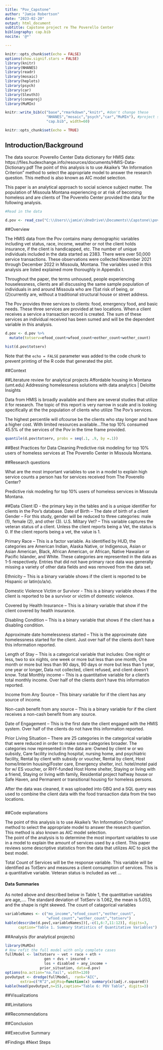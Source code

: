 ```yaml
---
title: "Pov_Capstone"
author: "Jamie Robertson"
date: "2023-02-20"
output: html_document
subtitle: Capstone project re The Poverello Center
bibliography: cap.bib
nocite: '@*'

---
```


```r

knitr::opts_chunk$set(echo = FALSE)
options(show.signif.stars = FALSE)
library(knitr)
library(NHANES)
library(readr)
library(mosaic)
library(heplots)
library(psych)
library(car)
library(Sleuth3)
library(coneproj)
library(MuMIn)

knitr::write_bib(c("base","rmarkdown","knitr", #don't change these
                   "NHANES","mosaic","psych","car","MuMIn"), #project specific before the close parenthesis
                   "cap.bib", width=60)

knitr::opts_chunk$set(echo = TRUE)
```


## Introduction/Background

The data source: Poverello Center
Data dictionary for HMIS data: https://files.hudexchange.info/resources/documents/HMIS-Data-Dictionary.pdf
The point of this analysis is to use Akaike's "An Information Criterion" method to select the appropriate model to answer the research question.  This method is also known as AIC model selection.

This paper is an analytical approach to social science subject matter. The population of Missoula Montana experiencing or at risk of becoming homeless and are clients of The Poverello Center provided the data for the following analysis. 


```r
#Read in the data

d.pov <- read_csv("C:\\Users\\jamie\\OneDrive\\Documents\\Capstone\\povdata.csv", show_col_types = FALSE)

```
##Overview

The HMIS data from the Pov contains many demographic variables including vet status, race, income, weather or not the client holds insurance, if the client is handicapped, etc. The number of unique individuals included in the data started as 2383. There were over 50,000 service transactions. These observations were collected November 2021 through December 2022 in Missoula, Montana. The variables used in this analysis are listed explained more thoroughly in Appendix I. 

Throughout the paper, the terms unhoused, people experiencing houselessness, clients are all discussing the same sample population of individuals in and around Missoula who are (1)at risk of being, or (2)currently are, without a traditional structural house or street address.  

The Pov provides three services to clients: food, emergency food, and basic needs. These three services are provided at two locations. When a client receives a service a transaction record is created. The sum of these services an individual received has been sumed and will be the dependent variable in this analysis. 


```r

d.pov <- d.pov %>% 
  mutate(totserv=efood_count+wfood_count+eother_count+wother_count)

hist(d.pov$totserv)

```

Note that the `echo = FALSE` parameter was added to the code chunk to prevent printing of the R code that generated the plot.


##Context


##Literature review for analytical projects
Affordable housing in Montana (umt.edu)
Addressing homelessness solutions with data analytics | Deloitte Insights

Data from HMIS is broadly available and there are several studies that utilize it for research. The topic of this report is very narrow in scale and is looking specifically at the the population of clients who utilize The Pov's services. 

The highest percentile will ofcourse be the clients who stay longer and have a higher cost. With limited resources available...The top 10% consumed 45.5% of the services of the Pov in the time frame provided. 

```r

quantile(d.pov$totserv, probs = seq(.1, .9, by =.1))

```


##Best Practices for Data Cleaning
Predictive risk modeling for top 10% users of homeless services at The Poverello Center in Missoula Montana.

##Research questions

What are the most important variables to use in a model to explain high service counts a person has for services received from The Poverello Center?

Predictive risk modeling for top 10% users of homeless services in Missoula Montana. 

##Data
Client ID - the primary key in the tables and is a unique identifier for clients in the Pov’s database.
Date of Birth – The date of birth of a client
Gender – For this study, gender will be reduced to three categories: male (1), female (2), and other (3). 
U.S. Miltary Vet? – This variable captures the veteran status of a client. Unless the client reports being a Vet, the status is 0. If the client reports being a vet, the value is 1. 

Primary Race – This is a factor variable. As identified by HUD, the categories are American Indian, Alaska Native, or Indigenous, Asian or Asian American, Black, African American, or African, Native Hawaiian or Pacific Islander, and White. These categories are represented in the data as 1-5 respectively. Entries that did not have primary race data was generally missing a variety of other data fields and was removed from the data set. 

Ethnicity – This is a binary variable shows if the client is reported to be Hispanic or latin(o/a/x).

Domestic Violence Victim or Survivor - This is a binary variable shows if the client is reported to be a survivor or victim of domestic violence. 

Covered by Health Insurance – This is a binary variable that show if the client covered by health insurance. 

Disabling Condition – This is a binary variable that shows if the client has a disabling condition. 

Approximate date homelessness started – This is the approximate date homelessness started for the client. Just over half of the clients don’t have this information reported. 

Length of Stay – This is a categorical variable that includes: One night or less, two to six nights, one week or more but less than one month, One month or more but less than 90 days, 90 days or more but less than 1 year, one year or longer, Data not collected, client refused, and client doesn’t know. 
Total Monthly income – This is a quantitative variable for a client’s total monthly income. Over half of the clients don’t have this information reported. 

Income from Any Source – This binary variable for if the client has any source of income. 

Non-cash benefit from any source – This is a binary variable for if the client receives a non-cash benefit from any source.

Date of Engagement – This is the first date the client engaged with the HMIS system. Over half of the clients do not have this information reported. 

Prior Living Situation – There are 25 categories in the categorical variable that were reduced in order to make some categories broader. The categories now represented in the data are: Owned by client w or wo subsidy, Care facility including hospital, nursing home, and psychiatric facility, Rental by client with subsidy or voucher, Rental by client, Host home/Interim housing/Foster care, Emergency shelter, incl. hotel/motel paid for w/ ES voucher, or RHY-funded Host Home shelter, Staying or living with a friend, Staying or living with family, Residential project halfway house or Safe Haven, and Permanent or transitional housing for homeless persons. 

After the data was cleaned, it was uploaded into GBQ and a SQL query was used to combine the client data with the food transaction data from the two locations. 


```r

```


##Code explanations

The point of this analysis is to use Akaike's "An Information Criterion" method to select the appropriate model to answer the research question.  This method is also known as AIC model selection.  
The point of the analysis is to determine the most important variables to use in a model to explain the amount of services used by a client. This paper reviews some descriptive statistics from the data that utilizes AIC to pick the best model.


Total Count of Services will be the response variable.  This variable will be identified as TotServ and measures a client consumption of services. This is a quantitative variable. Veteran status is included as vet ...

#### Data Summaries

As noted above and described below in Table 1, the quantitative variables are age,.... The standard deviation of TotServ is 1.062, the mean is 5.053, and the shape is right skewed. The count of catagorical variables

```r
variableNames <- c("mo_income","efood_count","eother_count",
                   "wfood_count","wother_count","totserv")
kable(describe(d.pov[,variableNames])[,-c(1,6:7,11:12)], digits=3,
      caption="Table 1. Summary Statistics of Quantitative Variables")
```


##Analysis (for analytical projects)

```r

library(MuMIn)
# Now refit the full model with only complete cases
fullModel <- lm(totserv ~ vet + race + eth +
                  gen + dvs + insured +   
                  los + disabled + any_income + 
                prior_situation, data=d.pov)
options(na.action="na.fail", width=120)
povOutput <- dredge(fullModel,  rank="AIC",
       extra=c("R^2",adjRsq=function(x) summary(x)$adj.r.squared))
kable(head(povOutput,n=15),caption="Table 6: POV Table", digits=3)

```



##Visualizations

##Limitations

##Recommendations

##Conclusion



##Executive Summary
  
#Findings
#Next Steps  